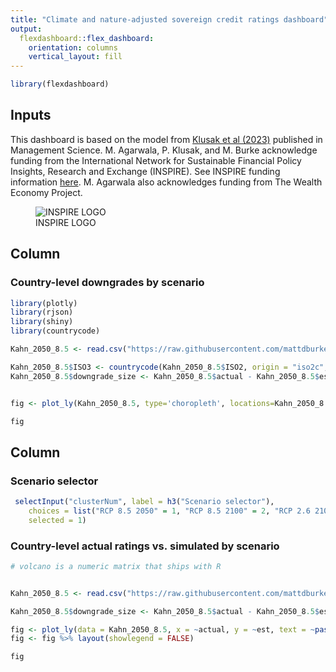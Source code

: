 ```yaml
---
title: "Climate and nature-adjusted sovereign credit ratings dashboard"
output: 
  flexdashboard::flex_dashboard:
    orientation: columns
    vertical_layout: fill
---
```


```r
library(flexdashboard)
```

Inputs {.sidebar}
-----------------------------------------------------------------------

This dashboard is based on the model from [Klusak et al (2023)](https://pubsonline.informs.org/doi/abs/10.1287/mnsc.2023.4869) published in Management Science. M. Agarwala, P. Klusak, and M. Burke acknowledge funding from the International Network for Sustainable Financial Policy Insights, Research and Exchange (INSPIRE). See INSPIRE funding information [here](https://inspiregreenfinance.org/publications/rising-temperatures-falling-ratings-the-effect-of-climate-change-on-sovereign-creditworthiness/). M. Agarwala also acknowledges funding from The Wealth Economy Project. 

![INSPIRE LOGO](https://www.inspiregreenfinance.org/wp-content/themes/niftic/meta/image.png)


Column {data-width=550}
-----------------------------------------------------------------------

### Country-level downgrades by scenario

```r
library(plotly)
library(rjson)
library(shiny)
library(countrycode)

Kahn_2050_8.5 <- read.csv("https://raw.githubusercontent.com/mattdburke/climate-ratings/main/output/Kahn_8.5_2050_estimates.csv")

Kahn_2050_8.5$ISO3 <- countrycode(Kahn_2050_8.5$ISO2, origin = "iso2c", destination = "iso3c")
Kahn_2050_8.5$downgrade_size <- Kahn_2050_8.5$actual - Kahn_2050_8.5$est


fig <- plot_ly(Kahn_2050_8.5, type='choropleth', locations=Kahn_2050_8.5$ISO3, z=Kahn_2050_8.5$downgrade_size, text=Kahn_2050_8.5$country, colorscale="Blues")

fig

```

Column {data-width=450}
-----------------------------------------------------------------------

### Scenario selector

```r
 selectInput("clusterNum", label = h3("Scenario selector"), 
    choices = list("RCP 8.5 2050" = 1, "RCP 8.5 2100" = 2, "RCP 2.6 2100" = 3), 
    selected = 1)
```



### Country-level actual ratings vs. simulated by scenario

```r
# volcano is a numeric matrix that ships with R


Kahn_2050_8.5 <- read.csv("https://raw.githubusercontent.com/mattdburke/climate-ratings/main/output/Kahn_8.5_2050_estimates.csv")

Kahn_2050_8.5$downgrade_size <- Kahn_2050_8.5$actual - Kahn_2050_8.5$est

fig <- plot_ly(data = Kahn_2050_8.5, x = ~actual, y = ~est, text = ~paste("Country: ", country), color = ~(downgrade_size), size =  ~(downgrade_size))
fig <- fig %>% layout(showlegend = FALSE)

fig
```
